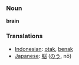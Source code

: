 === Noun ===

'''brain'''

=== Translations ===
*[[Indonesian]]: [[otak]], [[benak]]
*[[Japanese]]: [[脳]] ([[のう]], nō)